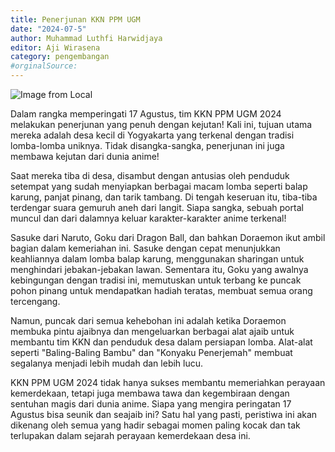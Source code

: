 ```yaml
---
title: Penerjunan KKN PPM UGM
date: "2024-07-5"
author: Muhammad Luthfi Harwidjaya
editor: Aji Wirasena
category: pengembangan
#orginalSource:
---
```


![Image from Local](https://kkn-macanputih.vercel.app/kkn.jpg)


Dalam rangka memperingati 17 Agustus, tim KKN PPM UGM 2024 melakukan penerjunan yang penuh dengan kejutan! Kali ini, tujuan utama mereka adalah desa kecil di Yogyakarta yang terkenal dengan tradisi lomba-lomba uniknya. Tidak disangka-sangka, penerjunan ini juga membawa kejutan dari dunia anime!

Saat mereka tiba di desa, disambut dengan antusias oleh penduduk setempat yang sudah menyiapkan berbagai macam lomba seperti balap karung, panjat pinang, dan tarik tambang. Di tengah keseruan itu, tiba-tiba terdengar suara gemuruh aneh dari langit. Siapa sangka, sebuah portal muncul dan dari dalamnya keluar karakter-karakter anime terkenal!

Sasuke dari Naruto, Goku dari Dragon Ball, dan bahkan Doraemon ikut ambil bagian dalam kemeriahan ini. Sasuke dengan cepat menunjukkan keahliannya dalam lomba balap karung, menggunakan sharingan untuk menghindari jebakan-jebakan lawan. Sementara itu, Goku yang awalnya kebingungan dengan tradisi ini, memutuskan untuk terbang ke puncak pohon pinang untuk mendapatkan hadiah teratas, membuat semua orang tercengang.

Namun, puncak dari semua kehebohan ini adalah ketika Doraemon membuka pintu ajaibnya dan mengeluarkan berbagai alat ajaib untuk membantu tim KKN dan penduduk desa dalam persiapan lomba. Alat-alat seperti "Baling-Baling Bambu" dan "Konyaku Penerjemah" membuat segalanya menjadi lebih mudah dan lebih lucu.

KKN PPM UGM 2024 tidak hanya sukses membantu memeriahkan perayaan kemerdekaan, tetapi juga membawa tawa dan kegembiraan dengan sentuhan magis dari dunia anime. Siapa yang mengira peringatan 17 Agustus bisa seunik dan seajaib ini? Satu hal yang pasti, peristiwa ini akan dikenang oleh semua yang hadir sebagai momen paling kocak dan tak terlupakan dalam sejarah perayaan kemerdekaan desa ini.
